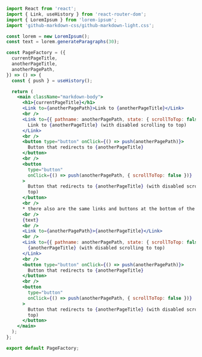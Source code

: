 
<Meta title="Demo Source Code/utils/PageFactory" />

```jsx
import React from 'react';
import { Link, useHistory } from 'react-router-dom';
import { LoremIpsum } from 'lorem-ipsum';
import 'github-markdown-css/github-markdown-light.css';

const lorem = new LoremIpsum();
const text = lorem.generateParagraphs(30);

const PageFactory = ({
  currentPageTitle,
  anotherPageTitle,
  anotherPagePath,
}) => () => {
  const { push } = useHistory();

  return (
    <main className="markdown-body">
      <h1>{currentPageTitle}</h1>
      <Link to={anotherPagePath}>Link to {anotherPageTitle}</Link>
      <br />
      <Link to={{ pathname: anotherPagePath, state: { scrollToTop: false } }}>
        Link to {anotherPageTitle} (with disabled scrolling to top)
      </Link>
      <br />
      <button type="button" onClick={() => push(anotherPagePath)}>
        Button that redirects to {anotherPageTitle}
      </button>
      <br />
      <button
        type="button"
        onClick={() => push(anotherPagePath, { scrollToTop: false })}
      >
        Button that redirects to {anotherPageTitle} (with disabled scrolling to
        top)
      </button>
      <br />
      * there also are the same links and buttons at the bottom of the page
      <br />
      {text}
      <br />
      <Link to={anotherPagePath}>{anotherPageTitle}</Link>
      <br />
      <Link to={{ pathname: anotherPagePath, state: { scrollToTop: false } }}>
        {anotherPageTitle} (with disabled scrolling to top)
      </Link>
      <br />
      <button type="button" onClick={() => push(anotherPagePath)}>
        Button that redirects to {anotherPageTitle}
      </button>
      <br />
      <button
        type="button"
        onClick={() => push(anotherPagePath, { scrollToTop: false })}
      >
        Button that redirects to {anotherPageTitle} (with disabled scrolling to
        top)
      </button>
    </main>
  );
};

export default PageFactory;
```
